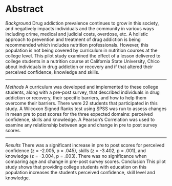 
# Abstract

*Background* Drug addiction prevalence continues to grow in this society, and negatively impacts individuals and the community in various ways including crime, medical and judicial costs, overdose, etc. A holistic approach to prevention and treatment of drug addiction is being recommended which includes nutrition professionals.  However, this population is not being covered by curriculum in nutrition courses at the college level. This pilot study examined the effect of a lesson delivered to college students in a nutrition course at California State University, Chico about individuals in drug addiction or recovery and if that altered their perceived confidence, knowledge and skills.

<hr>

*Methods* A curriculum was developed and implemented to these college students, along with a pre-post survey, that described individuals in drug addiction or recovery, their specific barriers, and how to help them overcome their barriers. There were 22 students that participated in this study. A Wilcoxon Signed Ranks test using SPSS was run to assess changes in mean pre to post scores for the three expected domains: perceived confidence, skills and knowledge. A Pearson’s Correlation was used to examine any relationship between age and change in pre to post survey scores. 


<hr>

<p>*Results* There was a significant increase in pre to post scores for perceived confidence (z = -2.005, p = .045), skills (z = -3.402, p = .001), and knowledge (z = -3.004, p = .003). There was no significance when comparing age and change in pre-post survey scores.
Conclusion This pilot study shows that providing college students with education on this population increases the students perceived confidence, skill level and knowledge. </p>



